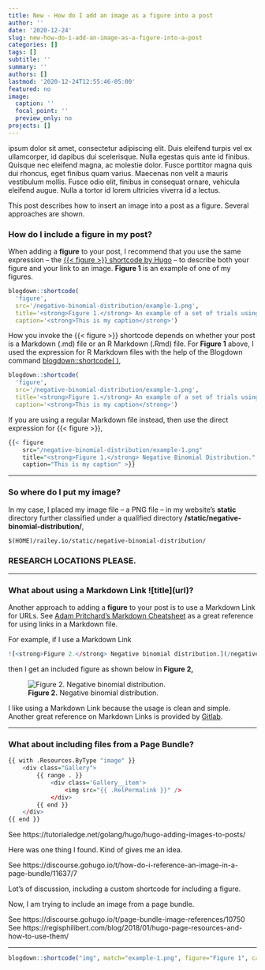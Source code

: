 ```yaml
---
title: New - How do I add an image as a figure into a post
author: ''
date: '2020-12-24'
slug: new-how-do-i-add-an-image-as-a-figure-into-a-post
categories: []
tags: []
subtitle: ''
summary: ''
authors: []
lastmod: '2020-12-24T12:55:46-05:00'
featured: no
image:
  caption: ''
  focal_point: ''
  preview_only: no
projects: []
---
```


 ipsum dolor sit amet, consectetur adipiscing elit. Duis eleifend turpis vel ex ullamcorper, id dapibus dui scelerisque. Nulla egestas quis ante id finibus. Quisque nec eleifend magna, ac molestie dolor. Fusce porttitor magna quis dui rhoncus, eget finibus quam varius. Maecenas non velit a mauris vestibulum mollis. Fusce odio elit, finibus in consequat ornare, vehicula eleifend augue. Nulla a tortor id lorem ultricies viverra id a lectus. 

This post describes how to insert an image into a post as a figure. Several approaches are shown.

### How do I include a figure in my post?

When adding a <strong>figure</strong> to your post, I recommend that you use the same expression -- the [{{< figure >}} shortcode by Hugo](https://gohugo.io/content-management/shortcodes/#figure) -- to describe both your figure and your link to an image. <strong>Figure 1</strong> is an example of one of my figures. 

```r
blogdown::shortcode(
  'figure', 
  src='/negative-binomial-distribution/example-1.png', 
  title='<strong>Figure 1.</strong> An example of a set of trials using a random variable with a negative binomial distribution.',
  caption='<strong>This is my caption</strong>')
```

How you invoke the {{< figure >}} shortcode depends on whether your post is a Markdown (.md) file or an R Markdown (.Rmd) file. For <strong>Figure 1</strong> above, I used the expression for R Markdown files with the help of the Blogdown command [blogdown::shortcode( )](https://bookdown.org/yihui/blogdown/content.html#shortcode), 

```r
blogdown::shortcode(
  'figure', 
  src='/negative-binomial-distribution/example-1.png',
  title='<strong>Figure 1.</strong> An example of a set of trials using a random variable with a Negative Binomial Distribution.',
  caption='<strong>This is my caption</strong>')
```

If you are using a regular Markdown file instead, then use the direct expression for {{< figure >}},

```r
{{< figure
    src="/negative-binomial-distribution/example-1.png"
    title="<strong>Figure 1.</strong> Negative Binomial Distribution."
    caption="This is my caption" >}}
```

----

### So where do I put my image?

In my case, I placed my image file -- a PNG file -- in my website's <strong>static</strong> directory further classified under a qualified directory <strong>/static/negative-binomial-distribution/</strong>,

    $(HOME)/railey.io/static/negative-binomial-distribution/

### RESEARCH LOCATIONS PLEASE.

----

### What about using a Markdown Link <strong>$\mathbf{![\text{title}](\text{url})}$</strong>?

Another approach to adding a <strong>figure</strong> to your post is to use a Markdown Link for URLs. See [Adam Pritchard's Markdown Cheatsheet](https://github.com/adam-p/markdown-here/wiki/Markdown-Cheatsheet#links) as a great reference for using links in a Markdown file.

For example, if I use a Markdown Link 

```r
![<strong>Figure 2.</strong> Negative binomial distribution.](/negative-binomial-distribution/example-1.png)
```

then I get an included figure as shown below in <strong>Figure 2,</strong>

![<strong>Figure 2.</strong> Negative binomial distribution.](/negative-binomial-distribution/example-1.png)

I like using a Markdown Link because the usage is clean and simple. Another great reference on Markdown Links is provided by [Gitlab](https://docs.gitlab.com/ee/user/markdown.html#links). 

----

### What about including files from a Page Bundle?

```r
{{ with .Resources.ByType "image" }}
	<div class="Gallery">
		{{ range . }}
			<div class='Gallery__item'>
				<img src="{{ .RelPermalink }}" />
			</div>
		{{ end }}
	</div>
{{ end }}
```

See https://tutorialedge.net/golang/hugo/hugo-adding-images-to-posts/

Here was one thing I found. Kind of gives me an idea.

See https://discourse.gohugo.io/t/how-do-i-reference-an-image-in-a-page-bundle/11637/7

Lot's of discussion, including a custom shortcode for including a figure.

Now, I am trying to include an image from a page bundle.

See https://discourse.gohugo.io/t/page-bundle-image-references/10750
See https://regisphilibert.com/blog/2018/01/hugo-page-resources-and-how-to-use-them/

----

```r
blogdown::shortcode("img", match="example-1.png", figure="Figure 1", caption="green")
```

